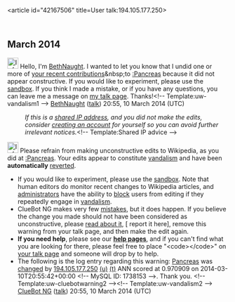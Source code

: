 <article id="42167506" title=User talk:194.105.177.250>
	<talkpage id="42167506" title="User talk:194.105.177.250">
== March 2014 ==
[[File:Information.svg|25px|alt=Information icon]] Hello, I'm [[User:BethNaught|BethNaught]]. I wanted to let you know that I undid one or more of [[Special:Contributions/194.105.177.250|your recent contributions]]&amp;nbsp;to [[:Pancreas]] because it did not appear constructive. If you would like to experiment, please use the [[WP:sandbox|sandbox]]. If you think I made a mistake, or if you have any questions, you can leave me a message on [[User_talk:BethNaught|my talk page]]. Thanks!&lt;!-- Template:uw-vandalism1 --&gt; [[User:BethNaught|BethNaught]] ([[User talk:BethNaught|talk]]) 20:55, 10 March 2014 (UTC)
:''If this is a [[Network address translation|shared IP address]], and you did not make the edits, consider [[Wikipedia:Why create an account?|creating an account]] for yourself so you can avoid further irrelevant notices.''&lt;!-- Template:Shared IP advice --&gt;

[[Image:Information orange.svg|left|25px|alt=|link=]] Please refrain from making unconstructive edits to Wikipedia, as you did at [[:Pancreas]]. Your edits appear to constitute [[Wikipedia:Vandalism|vandalism]] and have been '''automatically''' [[Help:Reverting|reverted]].
* If you would like to experiment, please use the [[Wikipedia:Sandbox|sandbox]]. Note that human editors do monitor recent changes to Wikipedia articles, and [[WP:ADMINS|administrators]] have the ability to [[WP:BLOCK|block]] users from editing if they repeatedly engage in [[WP:vandalism|vandalism]].
* ClueBot NG makes very few [[User:ClueBot NG#Information About False Positives|mistakes]], but it does happen. If you believe the change you made should not have been considered as unconstructive, please [[User:ClueBot NG#Information About False Positives|read about it]], [{{User:ClueBot NG/Warnings/FPReport|1738153}} report it here], remove this warning from your talk page, and then make the edit again.
*'''If you need help''', please see our '''[[Help:Contents|help pages]]''', and if you can't find what you are looking for there, please feel free to place &quot;&lt;code&gt;{{tl|helpme}}&lt;/code&gt;&quot; on [[Special:MyTalk|your talk page]] and someone will drop by to help.
* The following is the log entry regarding this warning: [[Pancreas]] was [http://en.wikipedia.org/w/index.php?title=Pancreas&amp;diff=599038359&amp;oldid=599038265 changed] by [[Special:Contributions/194.105.177.250|194.105.177.250]] [[User:194.105.177.250|(u)]] [[User talk:194.105.177.250|(t)]] ANN scored at 0.970909 on 2014-03-10T20:55:42+00:00 &lt;!-- MySQL ID: 1738153 --&gt;. Thank you. &lt;!-- Template:uw-cluebotwarning2 --&gt;&lt;!-- Template:uw-vandalism2 --&gt; [[User:ClueBot NG|ClueBot NG]] ([[User talk:ClueBot NG|talk]]) 20:55, 10 March 2014 (UTC)
	</talkpage>
</article>